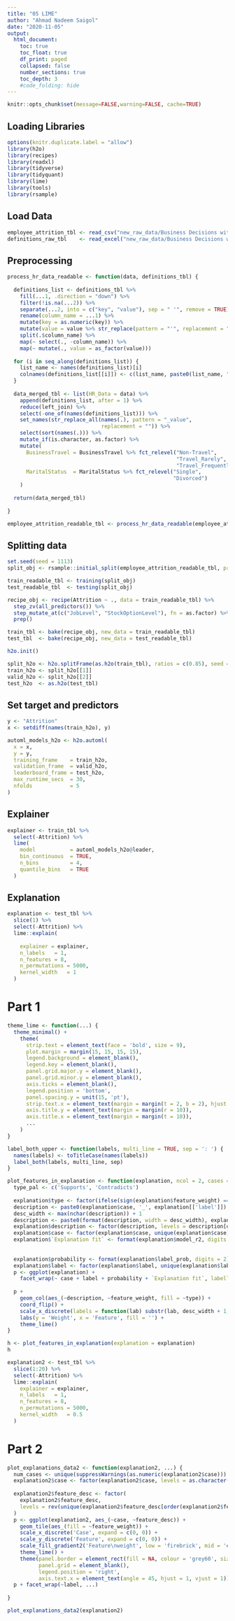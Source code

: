 ```yaml
---
title: "05 LIME"
author: "Ahmad Nadeem Saigol"
date: "2020-11-05"
output:
  html_document:
    toc: true
    toc_float: true
    df_print: paged
    collapsed: false
    number_sections: true
    toc_depth: 3
    #code_folding: hide
---
```


```r
knitr::opts_chunk$set(message=FALSE,warning=FALSE, cache=TRUE)
```
## Loading Libraries

```r
options(knitr.duplicate.label = "allow")
library(h2o)
library(recipes)
library(readxl)
library(tidyverse)
library(tidyquant)
library(lime)
library(tools)
library(rsample)
```

## Load Data
```r
employee_attrition_tbl <- read_csv("new_raw_data/Business Decisions with Machine Learning/datasets-1067-1925-WA_Fn-UseC_-HR-Employee-Attrition.csv")
definitions_raw_tbl    <- read_excel("new_raw_data/Business Decisions with Machine Learning/data_definitions.xlsx", sheet = 1, col_names = FALSE)

```

## Preprocessing


```r
process_hr_data_readable <- function(data, definitions_tbl) {
  
  definitions_list <- definitions_tbl %>%
    fill(...1, .direction = "down") %>%
    filter(!is.na(...2)) %>%
    separate(...2, into = c("key", "value"), sep = " '", remove = TRUE) %>%
    rename(column_name = ...1) %>%
    mutate(key = as.numeric(key)) %>%
    mutate(value = value %>% str_replace(pattern = "'", replacement = "")) %>%
    split(.$column_name) %>%
    map(~ select(., -column_name)) %>%
    map(~ mutate(., value = as_factor(value))) 
  
  for (i in seq_along(definitions_list)) {
    list_name <- names(definitions_list)[i]
    colnames(definitions_list[[i]]) <- c(list_name, paste0(list_name, "_value"))
  }
  
  data_merged_tbl <- list(HR_Data = data) %>%
    append(definitions_list, after = 1) %>%
    reduce(left_join) %>%
    select(-one_of(names(definitions_list))) %>%
    set_names(str_replace_all(names(.), pattern = "_value", 
                              replacement = "")) %>%
    select(sort(names(.))) %>%
    mutate_if(is.character, as.factor) %>%
    mutate(
      BusinessTravel = BusinessTravel %>% fct_relevel("Non-Travel", 
                                                      "Travel_Rarely", 
                                                      "Travel_Frequently"),
      MaritalStatus  = MaritalStatus %>% fct_relevel("Single",                                                                                                 "Married", 
                                                     "Divorced")
    )
  
  return(data_merged_tbl)
  
}

employee_attrition_readable_tbl <- process_hr_data_readable(employee_attrition_tbl, definitions_raw_tbl)
```

## Splitting data
```r
set.seed(seed = 1113)
split_obj <- rsample::initial_split(employee_attrition_readable_tbl, prop = 0.85)

train_readable_tbl <- training(split_obj)
test_readable_tbl  <- testing(split_obj)

recipe_obj <- recipe(Attrition ~ ., data = train_readable_tbl) %>%
  step_zv(all_predictors()) %>%
  step_mutate_at(c("JobLevel", "StockOptionLevel"), fn = as.factor) %>% 
  prep()

train_tbl <- bake(recipe_obj, new_data = train_readable_tbl)
test_tbl  <- bake(recipe_obj, new_data = test_readable_tbl)
```
```r
h2o.init()
```
```r
split_h2o <- h2o.splitFrame(as.h2o(train_tbl), ratios = c(0.85), seed = 1234)
train_h2o <- split_h2o[[1]]
valid_h2o <- split_h2o[[2]]
test_h2o  <- as.h2o(test_tbl)

```
## Set target and predictors
```r
y <- "Attrition"
x <- setdiff(names(train_h2o), y)

automl_models_h2o <- h2o.automl(
  x = x,
  y = y,
  training_frame    = train_h2o,
  validation_frame  = valid_h2o,
  leaderboard_frame = test_h2o,
  max_runtime_secs  = 30,
  nfolds            = 5 
)

```

## Explainer

```r
explainer <- train_tbl %>%
  select(-Attrition) %>%
  lime(
    model           = automl_models_h2o@leader,
    bin_continuous  = TRUE,
    n_bins          = 4,
    quantile_bins   = TRUE
  )
```

## Explanation

```r
explanation <- test_tbl %>%
  slice(1) %>%
  select(-Attrition) %>%
  lime::explain(
    
    explainer = explainer,
    n_labels   = 1,
    n_features = 8,
    n_permutations = 5000,
    kernel_width   = 1
  )

```

# Part 1


```r
theme_lime <- function(...) {
  theme_minimal() +
    theme(
      strip.text = element_text(face = 'bold', size = 9),
      plot.margin = margin(15, 15, 15, 15),
      legend.background = element_blank(),
      legend.key = element_blank(),
      panel.grid.major.y = element_blank(),
      panel.grid.minor.y = element_blank(),
      axis.ticks = element_blank(),
      legend.position = 'bottom',
      panel.spacing.y = unit(15, 'pt'),
      strip.text.x = element_text(margin = margin(t = 2, b = 2), hjust = 0),
      axis.title.y = element_text(margin = margin(r = 10)),
      axis.title.x = element_text(margin = margin(t = 10)),
      ...
    )
}
```

```r
label_both_upper <- function(labels, multi_line = TRUE, sep = ': ') {
  names(labels) <- toTitleCase(names(labels))
  label_both(labels, multi_line, sep)
}
```

```r
plot_features_in_explanation <- function(explanation, ncol = 2, cases = NULL) {
  type_pal <- c('Supports', 'Contradicts')
  
  explanation$type <- factor(ifelse(sign(explanation$feature_weight) == 1, type_pal[1], type_pal[2]), levels = type_pal)
  description <- paste0(explanation$case, '_', explanation[['label']])
  desc_width <- max(nchar(description)) + 1
  description <- paste0(format(description, width = desc_width), explanation$feature_desc)
  explanation$description <- factor(description, levels = description[order(abs(explanation$feature_weight))])
  explanation$case <- factor(explanation$case, unique(explanation$case))
  explanation$`Explanation fit` <- format(explanation$model_r2, digits = 2)
  
  
  explanation$probability <- format(explanation$label_prob, digits = 2)
  explanation$label <- factor(explanation$label, unique(explanation$label[order(explanation$label_prob, decreasing = TRUE)]))
  p <- ggplot(explanation) +
    facet_wrap(~ case + label + probability + `Explanation fit`, labeller = label_both_upper, scales = 'free_y', ncol = ncol)
  
  p +
    geom_col(aes_(~description, ~feature_weight, fill = ~type)) +
    coord_flip() +
    scale_x_discrete(labels = function(lab) substr(lab, desc_width + 1, nchar(lab))) +
    labs(y = 'Weight', x = 'Feature', fill = '') +
    theme_lime()
}
```

```r
h <- plot_features_in_explanation(explanation = explanation)
h
```


```r
explanation2 <- test_tbl %>%
  slice(1:20) %>%
  select(-Attrition) %>%
  lime::explain(
    explainer = explainer,
    n_labels   = 1,
    n_features = 8,
    n_permutations = 5000,
    kernel_width   = 0.5
  )
```
# Part 2

```r
plot_explanations_data2 <- function(explanation2, ...) {
  num_cases <- unique(suppressWarnings(as.numeric(explanation2$case)))
  explanation2$case <- factor(explanation2$case, levels = as.character(sort(num_cases)))
  
  explanation2$feature_desc <- factor(
    explanation2$feature_desc,
    levels = rev(unique(explanation2$feature_desc[order(explanation2$feature, explanation2$feature_value)]))
  )
  p <- ggplot(explanation2, aes_(~case, ~feature_desc)) +
    geom_tile(aes_(fill = ~feature_weight)) +
    scale_x_discrete('Case', expand = c(0, 0)) +
    scale_y_discrete('Feature', expand = c(0, 0)) +
    scale_fill_gradient2('Feature\nweight', low = 'firebrick', mid = '#f7f7f7', high = 'steelblue') +
    theme_lime() +
    theme(panel.border = element_rect(fill = NA, colour = 'grey60', size = 1),
          panel.grid = element_blank(),
          legend.position = 'right',
          axis.text.x = element_text(angle = 45, hjust = 1, vjust = 1))
  p + facet_wrap(~label, ...)
  
}

plot_explanations_data2(explanation2)
```

